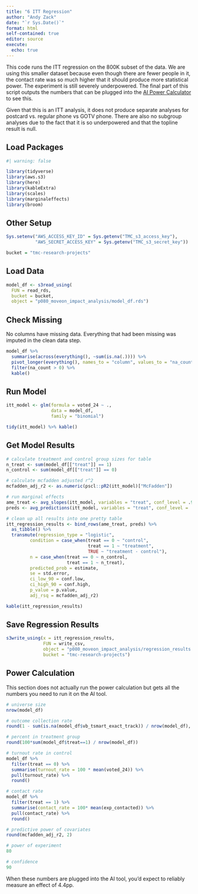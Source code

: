 ```yaml
---
title: "6 ITT Regression"
author: "Andy Zack"
date: "`r Sys.Date()`"
format: html
self-contained: true
editor: source
execute:
  echo: true
---
```


This code runs the ITT regression on the 800K subset of the data. We are using this smaller dataset because even though there are fewer people in it, the contact rate was so much higher that it should produce more statistical power. The experiment is still severely underpowered. The final part of this script outputs the numbers that can be plugged into the [AI Power Calculator](https://analystinstitute.org/power-calculator/) to see this.

Given that this is an ITT analysis, it does not produce separate analyses for postcard vs. regular phone vs GOTV phone. There are also no subgroup analyses due to the fact that it is so underpowered and that the topline result is null.

## Load Packages

```r
#| warning: false

library(tidyverse)
library(aws.s3)
library(here)
library(kableExtra)
library(scales)
library(marginaleffects)
library(broom)
```

## Other Setup

```r
Sys.setenv("AWS_ACCESS_KEY_ID" = Sys.getenv("TMC_s3_access_key"),
           "AWS_SECRET_ACCESS_KEY" = Sys.getenv("TMC_s3_secret_key"))

bucket = "tmc-research-projects"
```

## Load Data

```r
model_df <- s3read_using(
  FUN = read_rds,
  bucket = bucket,
  object = "p080_moveon_impact_analysis/model_df.rds")
```

## Check Missing

No columns have missing data. Everything that had been missing was imputed in the clean data step.

```r
model_df %>%
  summarise(across(everything(), ~sum(is.na(.)))) %>%
  pivot_longer(everything(), names_to = "column", values_to = "na_count") %>%
  filter(na_count > 0) %>%
  kable()
```

## Run Model

```r
itt_model <- glm(formula = voted_24 ~ .,
                 data = model_df,
                 family = "binomial")

tidy(itt_model) %>% kable()
```

## Get Model Results

```r
# calculate treatment and control group sizes for table
n_treat <- sum(model_df[["treat"]] == 1)
n_control <- sum(model_df[["treat"]] == 0)

# calculate mcfadden adjusted r^2
mcfadden_adj_r2 <- as.numeric(pscl::pR2(itt_model)["McFadden"])

# run marginal effects
ame_treat <- avg_slopes(itt_model, variables = "treat", conf_level = .9)
preds <- avg_predictions(itt_model, variables = "treat", conf_level = .9)

# clean up all results into one pretty table
itt_regression_results <- bind_rows(ame_treat, preds) %>%
  as_tibble() %>%
  transmute(regression_type = "logistic", 
         condition = case_when(treat == 0 ~ "control",
                               treat == 1 ~ "treatment",
                               TRUE ~ "treatment - control"),
         n = case_when(treat == 0 ~ n_control,
                       treat == 1 ~ n_treat),
         predicted_prob = estimate,
         se = std.error,
         ci_low_90 = conf.low,
         ci_high_90 = conf.high,
         p_value = p.value,
         adj_rsq = mcfadden_adj_r2) 

kable(itt_regression_results)
```

## Save Regression Results

```r
s3write_using(x = itt_regression_results, 
              FUN = write_csv, 
              object = "p080_moveon_impact_analysis/regression_results.csv", 
              bucket = "tmc-research-projects")
```

## Power Calculation

This section does not actually run the power calculation but gets all the numbers you need to run it on the AI tool.

```r
# universe size
nrow(model_df)

# outcome collection rate
round(1 - sum(is.na(model_df$vb_tsmart_exact_track)) / nrow(model_df), digits = 2) * 100

# percent in treatment group
round(100*sum(model_df$treat==1) / nrow(model_df))

# turnout rate in control
model_df %>%
  filter(treat == 0) %>%
  summarise(turnout_rate = 100 * mean(voted_24)) %>%
  pull(turnout_rate) %>%
  round()

# contact rate
model_df %>%
  filter(treat == 1) %>%
  summarise(contact_rate = 100* mean(exp_contacted)) %>%
  pull(contact_rate) %>%
  round()

# predictive power of covariates
round(mcfadden_adj_r2, 2)

# power of experiment
80

# confidence
90
```

When these numbers are plugged into the AI tool, you'd expect to reliably measure an effect of 4.4pp.
